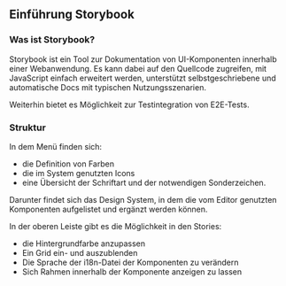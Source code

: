 
<Meta title="Einführung Storyboook" />

## Einführung Storybook

### Was ist Storybook?

Storybook ist ein Tool zur Dokumentation von UI-Komponenten innerhalb einer
Webanwendung. Es kann dabei auf den Quellcode zugreifen, mit JavaScript einfach
erweitert werden, unterstützt selbstgeschriebene und automatische Docs mit
typischen Nutzungsszenarien.

Weiterhin bietet es Möglichkeit zur Testintegration von E2E-Tests.

### Struktur

In dem Menü finden sich:
- die Definition von Farben
- die im System genutzten Icons
- eine Übersicht der Schriftart und der notwendigen Sonderzeichen.

Darunter findet sich das Design System, in dem die vom Editor genutzten
Komponenten aufgelistet und ergänzt werden können.

In der oberen Leiste gibt es die Möglichkeit in den Stories:
- die Hintergrundfarbe anzupassen
- Ein Grid ein- und auszublenden
- Die Sprache der i18n-Datei der Komponenten zu verändern
- Sich Rahmen innerhalb der Komponente anzeigen zu lassen
